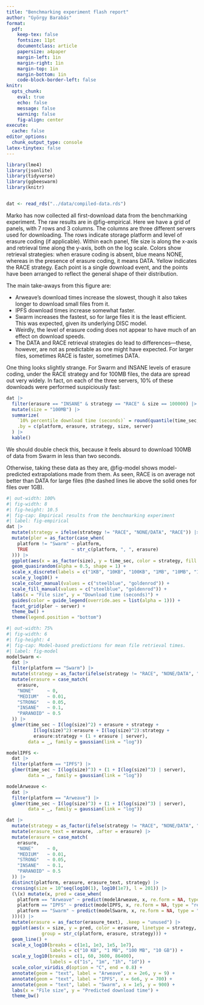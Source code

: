 ```yaml
---
title: "Benchmarking experiment flash report"
author: "György Barabás"
format:
  pdf:
    keep-tex: false
    fontsize: 11pt
    documentclass: article
    papersize: a4paper
    margin-left: 1in
    margin-right: 1in
    margin-top: 1in
    margin-bottom: 1in
    code-block-border-left: false
knitr:
  opts_chunk:
    eval: true
    echo: false
    message: false
    warning: false
    fig-align: center
execute: 
  cache: false
editor_options: 
  chunk_output_type: console
latex-tinytex: false
---
```




```r
library(lme4)
library(jsonlite)
library(tidyverse)
library(ggbeeswarm)
library(knitr)


dat <- read_rds("../data/compiled-data.rds")
```

Marko has now collected all first-download data from the benchmarking experiment. The raw results are in @fig-empirical. Here we have a grid of panels, with 7 rows and 3 columns. The columns are three different servers used for downloading. The rows indicate storage platform and level of erasure coding (if applicable). Within each panel, file size is along the x-axis and retrieval time along the y-axis, both on the log scale. Colors show retrieval strategies: when erasure coding is absent, blue means NONE, whereas in the presence of erasure coding, it means DATA. Yellow indicates the RACE strategy. Each point is a single download event, and the points have been arranged to reflect the general shape of their distribution.

The main take-aways from this figure are:

-   Arweave's download times increase the slowest, though it also takes longer to download small files from it.
-   IPFS download times increase somewhat faster.
-   Swarm increases the fastest, so for large files it is the least efficient. This was expected, given its underlying DISC model.
-   Weirdly, the level of erasure coding does not appear to have much of an effect on download speeds.
-   The DATA and RACE retrieval strategies do lead to differences---these, however, are not as predictable as one might have expected. For larger files, sometimes RACE is faster, sometimes DATA.

One thing looks slightly strange. For Swarm and INSANE levels of erasure coding, under the RACE strategy and for 100MB files, the data are spread out very widely. In fact, on each of the three servers, 10% of these downloads were performed suspiciously fast:

```r
dat |>
  filter(erasure == "INSANE" & strategy == "RACE" & size == 100000) |>
  mutate(size = "100MB") |>
  summarize(
    `10% percentile download time (seconds)` = round(quantile(time_sec, 0.1), 2),
    .by = c(platform, erasure, strategy, size, server)
  ) |>
  kable()
```

We should double check this, because it feels absurd to download 100MB of data from Swarm in less than two seconds.

Otherwise, taking these data as they are, @fig-model shows model-predicted extrapolations made from them. As seen, RACE is on average not better than DATA for large files (the dashed lines lie above the solid ones for files over 1GB).

```r
#| out-width: 100%
#| fig-width: 8
#| fig-height: 10.5
#| fig-cap: Empirical results from the benchmarking experiment
#| label: fig-empirical
dat |>
  mutate(strategy = ifelse(strategy != "RACE", "NONE/DATA", "RACE")) |>
  mutate(pler = as_factor(case_when(
    platform != "Swarm" ~ platform,
    TRUE                ~ str_c(platform, ", ", erasure)
  ))) |>
  ggplot(aes(x = as_factor(size), y = time_sec, color = strategy, fill = strategy)) +
  geom_quasirandom(alpha = 0.5, shape = 1) +
  scale_x_discrete(labels = c("1KB", "10KB", "100KB", "1MB", "10MB", "100MB")) +
  scale_y_log10() +
  scale_color_manual(values = c("steelblue", "goldenrod")) +
  scale_fill_manual(values = c("steelblue", "goldenrod")) +
  labs(x = "File size", y = "Download time (seconds)") +
  guides(color = guide_legend(override.aes = list(alpha = 1))) +
  facet_grid(pler ~ server) +
  theme_bw() +
  theme(legend.position = "bottom")
```

```r
#| out-width: 75%
#| fig-width: 6
#| fig-height: 4
#| fig-cap: Model-based predictions for mean file retrieval times.
#| label: fig-model
modelSwarm <-
  dat |>
  filter(platform == "Swarm") |>
  mutate(strategy = as_factor(ifelse(strategy != "RACE", "NONE/DATA", "RACE"))) |>
  mutate(erasure = case_match(
    erasure,
    "NONE"     ~ 0,
    "MEDIUM"   ~ 0.01,
    "STRONG"   ~ 0.05,
    "INSANE"   ~ 0.1,
    "PARANOID" ~ 0.5
  )) |>
  glmer(time_sec ~ I(log(size)^2) + erasure + strategy +
          I(log(size)^2):erasure + I(log(size)^2):strategy +
          erasure:strategy + (1 + erasure | server),
        data = _, family = gaussian(link = "log"))

modelIPFS <-
  dat |>
  filter(platform == "IPFS") |>
  glmer(time_sec ~ I(log(size)^3) + (1 + I(log(size)^3) | server),
        data = _, family = gaussian(link = "log"))

modelArweave <-
  dat |>
  filter(platform == "Arweave") |>
  glmer(time_sec ~ I(log(size)^3) + (1 + I(log(size)^3) | server),
        data = _, family = gaussian(link = "log"))

dat |>
  mutate(strategy = as_factor(ifelse(strategy != "RACE", "NONE/DATA", "RACE"))) |>
  mutate(erasure_text = erasure, .after = erasure) |>
  mutate(erasure = case_match(
    erasure,
    "NONE"     ~ 0,
    "MEDIUM"   ~ 0.01,
    "STRONG"   ~ 0.05,
    "INSANE"   ~ 0.1,
    "PARANOID" ~ 0.5
  )) |>
  distinct(platform, erasure, erasure_text, strategy) |>
  crossing(size = 10^seq(log10(1), log10(1e7), l = 201)) |>
  (\(x) mutate(x, pred = case_when(
    platform == "Arweave" ~ predict(modelArweave, x, re.form = NA, type = "response"),
    platform == "IPFS" ~ predict(modelIPFS, x, re.form = NA, type = "response"),
    platform == "Swarm" ~ predict(modelSwarm, x, re.form = NA, type = "response")
  )))() |>
  mutate(erasure = as_factor(erasure_text), .keep = "unused") |>
  ggplot(aes(x = size, y = pred, color = erasure, linetype = strategy,
             group = str_c(platform, erasure, strategy))) +
  geom_line() +
  scale_x_log10(breaks = c(1e1, 1e3, 1e5, 1e7),
                labels = c("10 KB", "1 MB", "100 MB", "10 GB")) +
  scale_y_log10(breaks = c(1, 60, 3600, 86400),
                labels = c("1s", "1m", "1h", "1d")) +
  scale_color_viridis_d(option = "C", end = 0.8) +
  annotate(geom = "text", label = "Arweave", x = 2e6, y = 9) +
  annotate(geom = "text", label = "IPFS", x = 6e6, y = 700) +
  annotate(geom = "text", label = "Swarm", x = 1e5, y = 900) +
  labs(x = "File size", y = "Predicted download time") +
  theme_bw()
```

